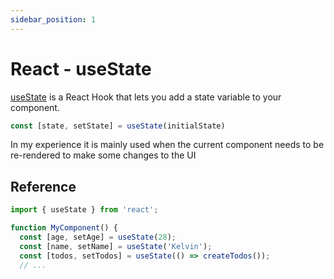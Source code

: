 ```yaml
---
sidebar_position: 1
---
```


# React - useState


[useState](https://react.dev/reference/react/useState) is a React Hook that lets you add a state variable to your component.

```js
const [state, setState] = useState(initialState)
```

In my experience it is mainly used when the current component needs to be re-rendered to make some changes to the UI

## Reference

```js
import { useState } from 'react';

function MyComponent() {
  const [age, setAge] = useState(28);
  const [name, setName] = useState('Kelvin');
  const [todos, setTodos] = useState(() => createTodos());
  // ...
```
